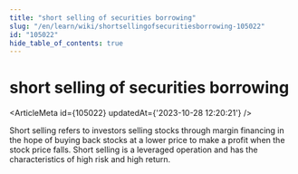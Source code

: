 ```yaml
---
title: "short selling of securities borrowing"
slug: "/en/learn/wiki/shortsellingofsecuritiesborrowing-105022"
id: "105022"
hide_table_of_contents: true
---
```



# short selling of securities borrowing

<ArticleMeta id={105022} updatedAt={'2023-10-28 12:20:21'} />
<div className='border-solid border-b border-t-0 my-4 border-[var(--ifm-color-gray-300)]' />

Short selling refers to investors selling stocks through margin financing in the hope of buying back stocks at a lower price to make a profit when the stock price falls. Short selling is a leveraged operation and has the characteristics of high risk and high return.

